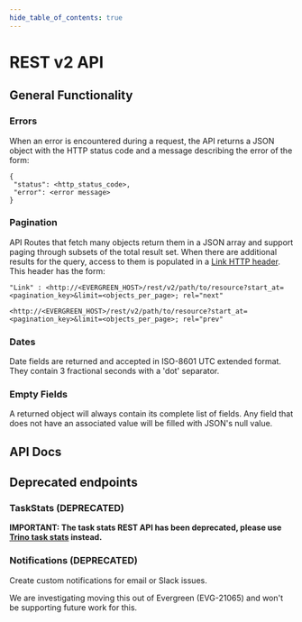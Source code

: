 ```yaml
---
hide_table_of_contents: true
---
```


# REST v2 API

## General Functionality

### Errors

When an error is encountered during a request, the API returns a JSON
object with the HTTP status code and a message describing the error of
the form:

```
{
 "status": <http_status_code>,
 "error": <error message>
}
```

### Pagination

API Routes that fetch many objects return them in a JSON array and
support paging through subsets of the total result set. When there are
additional results for the query, access to them is populated in a [Link
HTTP header](https://www.w3.org/wiki/LinkHeader). This header has the
form:

```
"Link" : <http://<EVERGREEN_HOST>/rest/v2/path/to/resource?start_at=<pagination_key>&limit=<objects_per_page>; rel="next"

<http://<EVERGREEN_HOST>/rest/v2/path/to/resource?start_at=<pagination_key>&limit=<objects_per_page>; rel="prev"
```

### Dates

Date fields are returned and accepted in ISO-8601 UTC extended format.
They contain 3 fractional seconds with a 'dot' separator.

### Empty Fields

A returned object will always contain its complete list of fields. Any
field that does not have an associated value will be filled with JSON's
null value.

## API Docs


<ApiDocMdx id="evergreen-openapi" />

## Deprecated endpoints

### TaskStats (DEPRECATED)
**IMPORTANT: The task stats REST API has been deprecated, please use [Trino task stats](Project-Configuration/Evergreen-Data-for-Analytics) instead.**

### Notifications  (DEPRECATED)

Create custom notifications for email or Slack issues. 

We are investigating moving this out of Evergreen (EVG-21065) and won't be supporting future work for this. 
